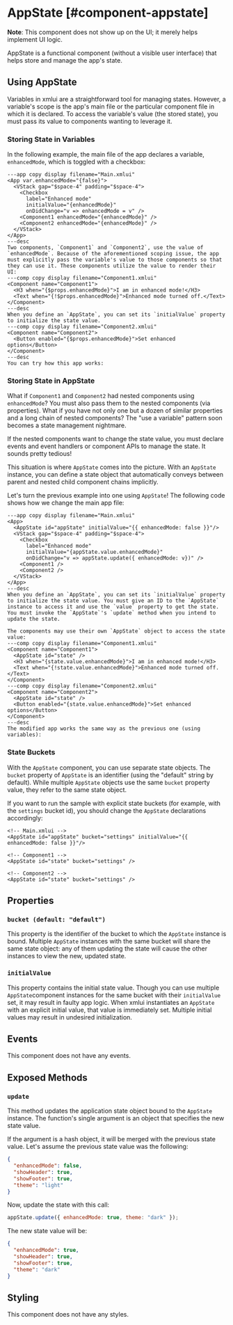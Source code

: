 
# AppState [#component-appstate]

<Callout>**Note**: This component does not show up on the UI; it merely helps implement UI logic.</Callout>

AppState is a functional component (without a visible user interface) that helps store and manage the app's state.

## Using AppState

Variables in xmlui are a straightforward tool for managing states. However, a variable's scope is the app's main file or the particular component file in which it is declared. To access the variable's value (the stored state), you must pass its value to components wanting to leverage it.

### Storing State in Variables

In the following example, the main file of the app declares a variable, `enhancedMode`, which is toggled with a checkbox:

```xmlui-pg
---app copy display filename="Main.xmlui"
<App var.enhancedMode="{false}">
  <VStack gap="$space-4" padding="$space-4">
    <Checkbox
      label="Enhanced mode"
      initialValue="{enhancedMode}"
      onDidChange="v => enhancedMode = v" />
    <Component1 enhancedMode="{enhancedMode}" />
    <Component2 enhancedMode="{enhancedMode}" />
  </VStack>
</App>
---desc
Two components, `Component1` and `Component2`, use the value of `enhancedMode`. Because of the aforementioned scoping issue, the app must explicitly pass the variable's value to those components so that they can use it. These components utilize the value to render their UI:
---comp copy display filename="Component1.xmlui"
<Component name="Component1">
  <H3 when="{$props.enhancedMode}">I am in enhanced mode!</H3>
  <Text when="{!$props.enhancedMode}">Enhanced mode turned off.</Text>
</Component>
---desc
When you define an `AppState`, you can set its `initialValue` property to initialize the state value.
---comp copy display filename="Component2.xmlui"
<Component name="Component2">
  <Button enabled="{$props.enhancedMode}">Set enhanced options</Button>
</Component>
---desc
You can try how this app works:
```

### Storing State in AppState

What if `Component1` and `Component2` had nested components using `enhancedMode`? You must also pass them to the nested components (via properties). What if you have not only one but a dozen of similar properties and a long chain of nested components? The "use a variable" pattern soon becomes a state management nightmare.

If the nested components want to change the state value, you must declare events and event handlers or component APIs to manage the state. It sounds pretty tedious!

This situation is where `AppState` comes into the picture. With an `AppState` instance, you can define a state object that automatically conveys between parent and nested child component chains implicitly.

Let's turn the previous example into one using `AppState`! The following code shows how we change the main app file:

```xmlui-pg 
---app copy display filename="Main.xmlui"
<App>
  <AppState id="appState" initialValue="{{ enhancedMode: false }}"/>
  <VStack gap="$space-4" padding="$space-4">
    <Checkbox
      label="Enhanced mode"
      initialValue="{appState.value.enhancedMode}"
      onDidChange="v => appState.update({ enhancedMode: v})" />
    <Component1 />
    <Component2 />
  </VStack>
</App>
---desc
When you define an `AppState`, you can set its `initialValue` property to initialize the state value. You must give an ID to the `AppState` instance to access it and use the `value` property to get the state. You must invoke the `AppState`'s `update` method when you intend to update the state.

The components may use their own `AppState` object to access the state value:
---comp copy display filename="Component1.xmlui"
<Component name="Component1">
  <AppState id="state" />
  <H3 when="{state.value.enhancedMode}">I am in enhanced mode!</H3>
  <Text when="{!state.value.enhancedMode}">Enhanced mode turned off.</Text>
</Component>
---comp copy display filename="Component2.xmlui"
<Component name="Component2">
  <AppState id="state" />
  <Button enabled="{state.value.enhancedMode}">Set enhanced options</Button>
</Component>
---desc
The modified app works the same way as the previous one (using variables):
```

### State Buckets

With the `AppState` component, you can use separate state objects. The `bucket` property of `AppState` is an identifier (using the "default" string by default). While multiple `AppState` objects use the same `bucket` property value, they refer to the same state object.

If you want to run the sample with explicit state buckets (for example, with the `settings` bucket id), you should change the `AppState` declarations accordingly:

```xmlui /bucket="settings"/
<!-- Main.xmlui -->
<AppState id="appState" bucket="settings" initialValue="{{ enhancedMode: false }}"/>

<!-- Component1 -->
<AppState id="state" bucket="settings" />

<!-- Component2 -->
<AppState id="state" bucket="settings" />
```

## Properties

### `bucket (default: "default")`

This property is the identifier of the bucket to which the `AppState` instance is bound. Multiple `AppState` instances with the same bucket will share the same state object: any of them updating the state will cause the other instances to view the new, updated state.

### `initialValue`

This property contains the initial state value. Though you can use multiple `AppState`component instances for the same bucket with their `initialValue` set, it may result in faulty app logic. When xmlui instantiates an `AppState` with an explicit initial value, that value is immediately set. Multiple initial values may result in undesired initialization.

## Events

This component does not have any events.

## Exposed Methods

### `update`

This method updates the application state object bound to the `AppState` instance. The function's single argument is an object that specifies the new state value.

If the argument is a hash object, it will be merged with the previous state value. Let's assume the previous state value was the following:

```json
{
  "enhancedMode": false,
  "showHeader": true,
  "showFooter": true,
  "theme": "light"
}
```

Now, update the state with this call:

```js
appState.update({ enhancedMode: true, theme: "dark" });
```

The new state value will be:

```json
{
  "enhancedMode": true,
  "showHeader": true,
  "showFooter": true,
  "theme": "dark"
}
```

## Styling

This component does not have any styles.
